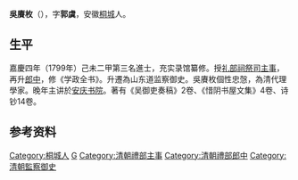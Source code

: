 '''吳賡枚'''（{{bd|?||?|}}），字'''郭虞'''，安徽[[桐城|桐城]]人。

== 生平 ==
嘉慶四年（1799年）己未二甲第三名進士，充实录馆纂修。授[[礼部|礼部]][[祠祭司|祠祭司]][[主事|主事]]，再升[[郎中|郎中]]，修《学政全书》。升遷為山东道监察御史。吳賡枚個性忠愨，為清代理學家。晚年主讲於[[安庆书院|安庆书院]]。著有《吴御吏奏稿》2卷、《惜阴书屋文集》4卷、诗钞14卷。

== 参考资料 ==
{{reflist}}

{{嘉慶四年己未科殿試金榜}}

{{Authority control}}

{{DEFAULTSORT:Wu吳}}
[[Category:桐城人|Category:桐城人]]
[[Category:吴姓|G]]
[[Category:清朝禮部主事|Category:清朝禮部主事]]
[[Category:清朝禮部郎中|Category:清朝禮部郎中]]
[[Category:清朝監察御史|Category:清朝監察御史]]


{{清朝人物小作品}}